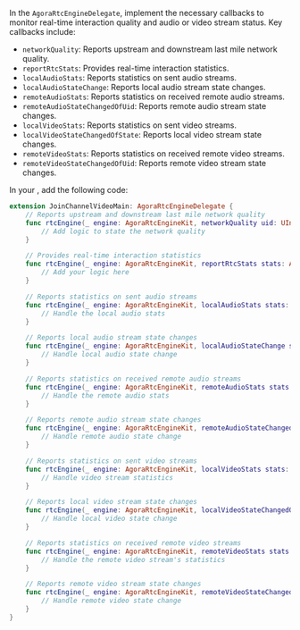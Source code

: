 
In the `AgoraRtcEngineDelegate`, implement the necessary callbacks to monitor real-time interaction quality and audio or video stream status. Key callbacks include:

- `networkQuality`: Reports upstream and downstream last mile network quality.
- `reportRtcStats`: Provides real-time interaction statistics.
- `localAudioStats`: Reports statistics on sent audio streams.
- `localAudioStateChange`: Reports local audio stream state changes.
- `remoteAudioStats`: Reports statistics on received remote audio streams.
- `remoteAudioStateChangedOfUid`: Reports remote audio stream state changes.
- `localVideoStats`: Reports statistics on sent video streams.
- `localVideoStateChangedOfState`: Reports local video stream state changes.
- `remoteVideoStats`: Reports statistics on received remote video streams.
- `remoteVideoStateChangedOfUid`: Reports remote video stream state changes.

In your <Vpl k="CLIENT"/>, add the following code:

```swift
extension JoinChannelVideoMain: AgoraRtcEngineDelegate {
    // Reports upstream and downstream last mile network quality
    func rtcEngine(_ engine: AgoraRtcEngineKit, networkQuality uid: UInt, txQuality: AgoraNetworkQuality, rxQuality: AgoraNetworkQuality) {
        // Add logic to state the network quality
    }

    // Provides real-time interaction statistics
    func rtcEngine(_ engine: AgoraRtcEngineKit, reportRtcStats stats: AgoraChannelStats) {
        // Add your logic here
    }

    // Reports statistics on sent audio streams
    func rtcEngine(_ engine: AgoraRtcEngineKit, localAudioStats stats: AgoraRtcLocalAudioStats) {
        // Handle the local audio stats
    }

    // Reports local audio stream state changes
    func rtcEngine(_ engine: AgoraRtcEngineKit, localAudioStateChange state: AgoraAudioLocalState, error: AgoraAudioLocalError) {
        // Handle local audio state change
    }

    // Reports statistics on received remote audio streams
    func rtcEngine(_ engine: AgoraRtcEngineKit, remoteAudioStats stats: AgoraRtcRemoteAudioStats) {
        // Handle the remote audio stats
    }

    // Reports remote audio stream state changes
    func rtcEngine(_ engine: AgoraRtcEngineKit, remoteAudioStateChangedOfUid uid: UInt, state: AgoraAudioRemoteState, reason: AgoraAudioRemoteStateReason, elapsed: Int) {
        // Handle remote audio state change
    }

    // Reports statistics on sent video streams
    func rtcEngine(_ engine: AgoraRtcEngineKit, localVideoStats stats: AgoraRtcLocalVideoStats) {
        // Handle video stream statistics
    }

    // Reports local video stream state changes
    func rtcEngine(_ engine: AgoraRtcEngineKit, localVideoStateChangedOfState state: AgoraLocalVideoStreamState, error: AgoraLocalVideoStreamError) {
        // Handle local video state change
    }

    // Reports statistics on received remote video streams
    func rtcEngine(_ engine: AgoraRtcEngineKit, remoteVideoStats stats: AgoraRtcRemoteVideoStats) {
        // Handle the remote video stream's statistics
    }

    // Reports remote video stream state changes
    func rtcEngine(_ engine: AgoraRtcEngineKit, remoteVideoStateChangedOfUid uid: UInt, state: AgoraRemoteVideoState, reason: AgoraRemoteVideoStateReason, elapsed: Int) {
        // Handle remote video state change
    }
}
```
